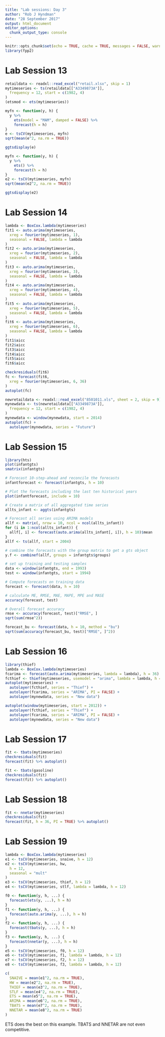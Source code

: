 ```yaml
---
title: "Lab sessions: Day 3"
author: "Rob J Hyndman"
date: "28 September 2017"
output: html_document
editor_options:
  chunk_output_type: console
---
```


```r
knitr::opts_chunk$set(echo = TRUE, cache = TRUE, messages = FALSE, warnings = FALSE)
library(fpp2)
```

# Lab Session 13

```r
retaildata <- readxl::read_excel("retail.xlsx", skip = 1)
mytimeseries <- ts(retaildata[["A3349873A"]],
  frequency = 12, start = c(1982, 4)
)
(etsmod <- ets(mytimeseries))
```

```r
myfn <- function(y, h) {
  y %>%
    ets(model = "MAM", damped = FALSE) %>%
    forecast(h = h)
}
e <- tsCV(mytimeseries, myfn)
sqrt(mean(e^2, na.rm = TRUE))
```

```r
ggtsdisplay(e)
```

```r
myfn <- function(y, h) {
  y %>%
    ets() %>%
    forecast(h = h)
}
e2 <- tsCV(mytimeseries, myfn)
sqrt(mean(e2^2, na.rm = TRUE))
```

```r
ggtsdisplay(e2)
```

# Lab Session 14

```r
lambda <- BoxCox.lambda(mytimeseries)
fit1 <- auto.arima(mytimeseries,
  xreg = fourier(mytimeseries, 1),
  seasonal = FALSE, lambda = lambda
)
fit2 <- auto.arima(mytimeseries,
  xreg = fourier(mytimeseries, 2),
  seasonal = FALSE, lambda = lambda
)
fit3 <- auto.arima(mytimeseries,
  xreg = fourier(mytimeseries, 3),
  seasonal = FALSE, lambda = lambda
)
fit4 <- auto.arima(mytimeseries,
  xreg = fourier(mytimeseries, 4),
  seasonal = FALSE, lambda = lambda
)
fit5 <- auto.arima(mytimeseries,
  xreg = fourier(mytimeseries, 5),
  seasonal = FALSE, lambda = lambda
)
fit6 <- auto.arima(mytimeseries,
  xreg = fourier(mytimeseries, 6),
  seasonal = FALSE, lambda = lambda
)
fit1$aicc
fit2$aicc
fit3$aicc
fit4$aicc
fit5$aicc
fit6$aicc
```

```r
checkresiduals(fit6)
fc <- forecast(fit6,
  xreg = fourier(mytimeseries, 6, 36)
)
autoplot(fc)
```

```r
newretaildata <- readxl::read_excel("8501011.xls", sheet = 2, skip = 9)
mynewdata <- ts(newretaildata[["A3349873A"]],
  frequency = 12, start = c(1982, 4)
)
mynewdata <- window(mynewdata, start = 2014)
autoplot(fc) +
  autolayer(mynewdata, series = "Future")
```

# Lab Session 15

```r
library(hts)
plot(infantgts)
smatrix(infantgts)

# Forecast 10-step-ahead and reconcile the forecasts
infantforecast <- forecast(infantgts, h = 10)

# Plot the forecasts including the last ten historical years
plot(infantforecast, include = 10)
```

```r
# Create a matrix of all aggregated time series
allts_infant <- aggts(infantgts)

# Forecast all series using ARIMA models
allf <- matrix(, nrow = 10, ncol = ncol(allts_infant))
for (i in 1:ncol(allts_infant)) {
  allf[, i] <- forecast(auto.arima(allts_infant[, i]), h = 10)$mean
}
allf <- ts(allf, start = 2004)

# combine the forecasts with the group matrix to get a gts object
y.f <- combinef(allf, groups = infantgts$groups)
```

```r
# set up training and testing samples
data <- window(infantgts, end = 1993)
test <- window(infantgts, start = 1994)

# Compute forecasts on training data
forecast <- forecast(data, h = 10)

# calculate ME, RMSE, MAE, MAPE, MPE and MASE
accuracy(forecast, test)
```

```r
# Overall forecast accuracy
rmse <- accuracy(forecast, test)["RMSE", ]
sqrt(sum(rmse^2))
```

```r
forecast_bu <- forecast(data, h = 10, method = "bu")
sqrt(sum(accuracy(forecast_bu, test)["RMSE", ]^2))
```

# Lab Session 16

```r
library(thief)
lambda <- BoxCox.lambda(mytimeseries)
fcarima <- forecast(auto.arima(mytimeseries, lambda = lambda), h = 36)
fcthief <- thief(mytimeseries, usemodel = "arima", lambda = lambda, h = 36)
autoplot(mytimeseries) +
  autolayer(fcthief, series = "Thief") +
  autolayer(fcarima, series = "ARIMA", PI = FALSE) +
  autolayer(mynewdata, series = "New data")
```

```r
autoplot(window(mytimeseries, start = 2012)) +
  autolayer(fcthief, series = "Thief") +
  autolayer(fcarima, series = "ARIMA", PI = FALSE) +
  autolayer(mynewdata, series = "New data")
```

# Lab Session 17

```r
fit <- tbats(mytimeseries)
checkresiduals(fit)
forecast(fit) %>% autoplot()
```

```r
fit <- tbats(gasoline)
checkresiduals(fit)
forecast(fit) %>% autoplot()
```

# Lab Session 18

```r
fit <- nnetar(mytimeseries)
checkresiduals(fit)
forecast(fit, h = 36, PI = TRUE) %>% autoplot()
```

# Lab Session 19

```r
lambda <- BoxCox.lambda(mytimeseries)
e1 <- tsCV(mytimeseries, snaive, h = 12)
e2 <- tsCV(mytimeseries, hw,
  h = 12,
  seasonal = "mult"
)
e3 <- tsCV(mytimeseries, thief, h = 12)
e4 <- tsCV(mytimeseries, stlf, lambda = lambda, h = 12)
```

```r
f0 <- function(y, h, ...) {
  forecast(ets(y, ...), h = h)
}
f1 <- function(y, h, ...) {
  forecast(auto.arima(y, ...), h = h)
}
f2 <- function(y, h, ...) {
  forecast(tbats(y, ...), h = h)
}
f3 <- function(y, h, ...) {
  forecast(nnetar(y, ...), h = h)
}
e5 <- tsCV(mytimeseries, f0, h = 12)
e6 <- tsCV(mytimeseries, f1, lambda = lambda, h = 12)
e7 <- tsCV(mytimeseries, f2, h = 12)
e8 <- tsCV(mytimeseries, f3, lambda = lambda, h = 12)
```

```r
c(
  SNAIVE = mean(e1^2, na.rm = TRUE),
  HW = mean(e2^2, na.rm = TRUE),
  THIEF = mean(e3^2, na.rm = TRUE),
  STLF = mean(e4^2, na.rm = TRUE),
  ETS = mean(e5^2, na.rm = TRUE),
  ARIMA = mean(e6^2, na.rm = TRUE),
  TBATS = mean(e7^2, na.rm = TRUE),
  NNETAR = mean(e8^2, na.rm = TRUE)
)
```

ETS does the best on this example. TBATS and NNETAR are not even competitive.
